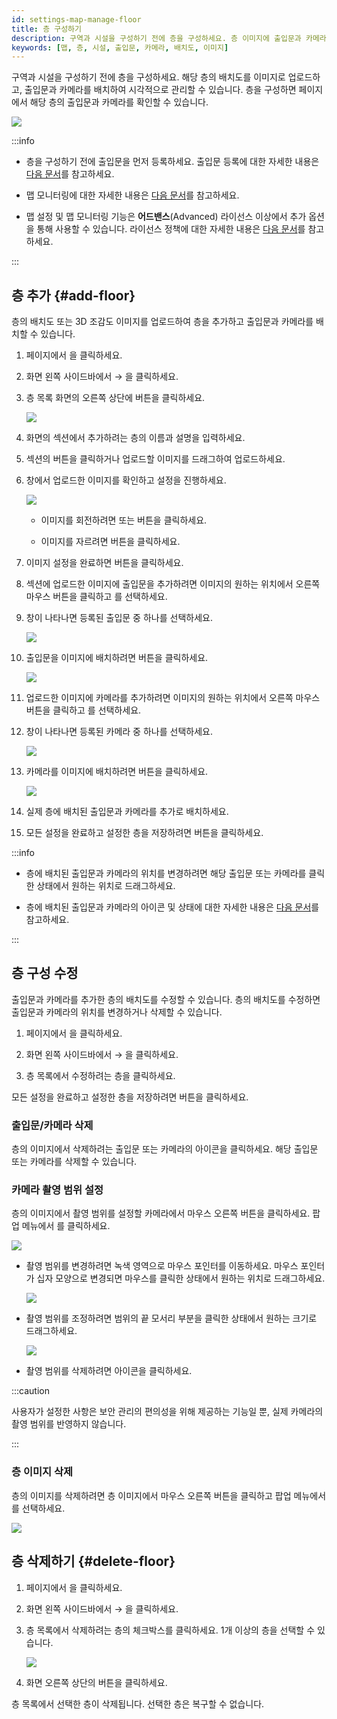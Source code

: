 ```yaml
---
id: settings-map-manage-floor
title: 층 구성하기
description: 구역과 시설을 구성하기 전에 층을 구성하세요. 층 이미지에 출입문과 카메라를 배치해 시각적으로 확인할 수 있습니다.
keywords: [맵, 층, 시설, 출입문, 카메라, 배치도, 이미지]
---
```


구역과 시설을 구성하기 전에 층을 구성하세요. 해당 층의 배치도를 이미지로 업로드하고, 출입문과 카메라를 배치하여 시각적으로 관리할 수 있습니다. 층을 구성하면 <Cmd sid='shell.header.arena' /> 페이지에서 해당 층의 출입문과 카메라를 확인할 수 있습니다.

<Image src='/img/common/biostarx-settings-map-add-floor-example.png' alone caption />

:::info

* 층을 구성하기 전에 출입문을 먼저 등록하세요. 출입문 등록에 대한 자세한 내용은 [다음 문서](settings-door-add)를 참고하세요.

* 맵 모니터링에 대한 자세한 내용은 [다음 문서](monitoring-map)를 참고하세요.

* 맵 설정 및 맵 모니터링 기능은 **어드밴스**(Advanced) 라이선스 이상에서 추가 옵션을 통해 사용할 수 있습니다. 라이선스 정책에 대한 자세한 내용은 [다음 문서](licensing#features-add-ons)를 참고하세요.

:::

## 층 추가 {#add-floor}

층의 배치도 또는 3D 조감도 이미지를 업로드하여 층을 추가하고 출입문과 카메라를 배치할 수 있습니다.

1. <Cmd sid='shell.header.launcher' /> 페이지에서 <Cmd sid='shell.header.setting' />을 클릭하세요.

1. 화면 왼쪽 사이드바에서 <Cmd sid='setting.menu.map.root' /> → <Cmd sid='setting.menu.map.floor' />을 클릭하세요.

1. 층 목록 화면의 오른쪽 상단에 <Cmd sid='setting.floor.table.actions.newFloor' /> 버튼을 클릭하세요.

    <Image src='/img/biostarx-settings-map-add-floor.png' />

1. <Cmd sid='setting.floor.page.title' /> 화면의 <Cmd sid='setting.floor.information.section.title' /> 섹션에서 추가하려는 층의 이름과 설명을 입력하세요.

1. <Cmd sid='setting.floor.configuration.section.title' /> 섹션의 <Cmd sid='setting.floor.configuration.button.floorPlan' /> 버튼을 클릭하거나 업로드할 이미지를 드래그하여 업로드하세요.

1. <Cmd sid='setting.floor.configuration.dialog.title.addFloorPlan' /> 창에서 업로드한 이미지를 확인하고 설정을 진행하세요.

    <Image src='/img/biostarx-settings-map-add-floor-01.png' alone />

    * 이미지를 회전하려면 <IcLrot /> 또는 <IcRrot /> 버튼을 클릭하세요.

    * 이미지를 자르려면 <IcCrop /> 버튼을 클릭하세요.

1. 이미지 설정을 완료하면 <Cmd sid='common.apply' /> 버튼을 클릭하세요.

1. <Cmd sid='setting.floor.configuration.section.title' /> 섹션에 업로드한 이미지에 출입문을 추가하려면 이미지의 원하는 위치에서 오른쪽 마우스 버튼을 클릭하고 <Cmd sid='setting.floor.configuration.dialog.title.addDoor' />를 선택하세요.

1. <Cmd sid='setting.floor.configuration.dialog.title.addDoor' /> 창이 나타나면 등록된 출입문 중 하나를 선택하세요.

    <Image src='/img/biostarx-settings-map-add-floor-03.png' />

1. 출입문을 이미지에 배치하려면 <Cmd sid='common.apply' /> 버튼을 클릭하세요.

    <Image src='/img/biostarx-settings-map-add-floor-04.png' alone />

1. 업로드한 이미지에 카메라를 추가하려면 이미지의 원하는 위치에서 오른쪽 마우스 버튼을 클릭하고 <Cmd sid='setting.floor.configuration.dialog.title.addCamera' />를 선택하세요.

1. <Cmd sid='setting.floor.configuration.dialog.title.addCamera' /> 창이 나타나면 등록된 카메라 중 하나를 선택하세요.

    <Image src='/img/biostarx-settings-map-add-floor-05.png' />

1. 카메라를 이미지에 배치하려면 <Cmd sid='common.apply' /> 버튼을 클릭하세요.

    <Image src='/img/biostarx-settings-map-add-floor-06.png' alone />

1. 실제 층에 배치된 출입문과 카메라를 추가로 배치하세요.

1. 모든 설정을 완료하고 설정한 층을 저장하려면 <Cmd sid='button.apply' product='2' /> 버튼을 클릭하세요.

:::info

* 층에 배치된 출입문과 카메라의 위치를 변경하려면 해당 출입문 또는 카메라를 클릭한 상태에서 원하는 위치로 드래그하세요.

* 층에 배치된 출입문과 카메라의 아이콘 및 상태에 대한 자세한 내용은 [다음 문서](monitoring-map#component-and-options)를 참고하세요.

:::


## 층 구성 수정

출입문과 카메라를 추가한 층의 배치도를 수정할 수 있습니다. 층의 배치도를 수정하면 출입문과 카메라의 위치를 변경하거나 삭제할 수 있습니다.

1. <Cmd sid='shell.header.launcher' /> 페이지에서 <Cmd sid='shell.header.setting' />을 클릭하세요.

1. 화면 왼쪽 사이드바에서 <Cmd sid='setting.menu.map.root' /> → <Cmd sid='setting.menu.map.floor' />을 클릭하세요.

1. 층 목록에서 수정하려는 층을 클릭하세요.

모든 설정을 완료하고 설정한 층을 저장하려면 <Cmd sid='common.apply' /> 버튼을 클릭하세요.


### 출입문/카메라 삭제

층의 이미지에서 삭제하려는 출입문 또는 카메라의 <IcFremove /> 아이콘을 클릭하세요. 해당 출입문 또는 카메라를 삭제할 수 있습니다.


### 카메라 촬영 범위 설정

층의 이미지에서 촬영 범위를 설정할 카메라에서 마우스 오른쪽 버튼을 클릭하세요. 팝업 메뉴에서 <Cmd sid='setting.area.button.addCoverage' />를 클릭하세요.

<Image src='/img/biostarx-settings-map-floor-add-camera-coverage.png' />

* 촬영 범위를 변경하려면 녹색 영역으로 마우스 포인터를 이동하세요. 마우스 포인터가 십자 모양으로 변경되면 마우스를 클릭한 상태에서 원하는 위치로 드래그하세요.

  <Image src='/img/common/biostarx-settings-floor-camera-rotation.png' alone />

* 촬영 범위를 조정하려면 범위의 끝 모서리 부분을 클릭한 상태에서 원하는 크기로 드래그하세요.

  <Image src='/img/common/biostarx-settings-floor-camera-adjust.png' alone />

* 촬영 범위를 삭제하려면 <IcFremove /> 아이콘을 클릭하세요.

:::caution

사용자가 설정한 사항은 보안 관리의 편의성을 위해 제공하는 기능일 뿐, 실제 카메라의 촬영 범위를 반영하지 않습니다.

:::


### 층 이미지 삭제

층의 이미지를 삭제하려면 층 이미지에서 마우스 오른쪽 버튼을 클릭하고 팝업 메뉴에서 <Cmd sid='setting.floor.contextMenu.deleteFloor' />를 선택하세요.

<Image src='/img/biostarx-settings-map-remove-floor.png' />


## 층 삭제하기 {#delete-floor}

1. <Cmd sid='shell.header.launcher' /> 페이지에서 <Cmd sid='shell.header.setting' />을 클릭하세요.

1. 화면 왼쪽 사이드바에서 <Cmd sid='setting.menu.map.root' /> → <Cmd sid='setting.menu.map.floor' />을 클릭하세요.

1. 층 목록에서 삭제하려는 층의 체크박스를 클릭하세요. 1개 이상의 층을 선택할 수 있습니다.

    <Image src='/img/biostarx-settings-map-remove-floor-item.png' />

1. 화면 오른쪽 상단의 <Cmd sid='common.delete' /> 버튼을 클릭하세요.

층 목록에서 선택한 층이 삭제됩니다. 선택한 층은 복구할 수 없습니다.